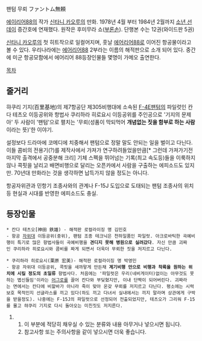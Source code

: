 팬텀 무뢰
ファントム無頼

[[에이리어88]]의 작가 [[신타니 카오루]]의 만화. 1978년 4월 부터 1984년 2월까지 [[소년 선데이]] 증간호에 연재했다. 원작은 후미무라 쇼([[부론손]]). 단행본 수는 12권(와이드판 5권)

[[신타니 카오루]]의 첫 히트작으로 일컬어지며, 훗날 [[에어리어88]]로 이어진 항공물이라고 볼 수 있다. 우리나라에는 [[에어리어88]] 2부라는 이름의 해적판으로 소개 되어 있다. 중간에 미군 항공모함에서 에어리어 88등장인물들 몇명이 가메오 출연한다.

[[목차]]

== 줄거리 ==
햐쿠리 기지(百里基地)의 제7항공단 제305비행대에 소속된 [[F-4]]E팬텀의 파일럿인 칸다 테츠오 이등공위와 항법사 쿠리하라 히로요시 이등공위를 주인공으로 '기지의 문제아' 두 사람이 '팬텀'으로 펼치는 '무뢰(성품이 막되먹어 '''개념없는 짓을 함부로 하는 사람'''이라는 뜻)'한 이야기.

설정보다 드라마에 코메디에 치중해서 팬텀으로 정말 말도 안되는 일을 벌이고 다닌다. 이들 콤비의 전용기(?)를 제작사에서 가져가 연구하려들었을만큼[* 그런데 가져가기전 마지막 출격에서 공중분해 크리] 기체 스펙을 뛰어넘는 기록(최고 속도등)들을 이룩하지 않나 콕핏을 날리고 배면비행으로 달리는 오픈카에서 사람을 구출하는 에피소드도 있지만. 70년대 만화라는 것을 생각하면 납득가지 않을 정도는 아니다.

항공자위관과 민항기 조종사와의 관계나 F-15J 도입으로 도태되는 팬텀 조종사의 위치등 현실과 시대를 반영한 에피소드도 충실.

== 등장인물 ==

 * 칸다 테츠오[神田 鉄雄) - 해적판 로컬라이징 명 김민호
 - 항공 [[자위대]] 이등공위(중위), 팬텀 조종 테크닉은 천하일품인 파일럿. 아크로바틱한 곡예비행이 특기로 많은 항법사들이 곡예비행을 '''견디지 못해 병원으로 실려갔다'''. 자신 만큼 괴짜인 쿠리하라 히로요시와 콤비를 짜게 되면서 더욱더 무뢰한 짓을 저지르고 다닌다.

 * 쿠리하라 히로요시(栗原 宏美)- 해적판 로컬라이징 명 박영민
 - 항공 자위대 이등공위, 콕핏을 새까맣게 만든채 '''계기비행 만으로 비행과 착륙을 원하는 위치에 시킬 정도의 초일류''' 항법사다. 처음에는 '파일럿은 우리(네비게이터)없이는 아무것도 못하는 볍신들임'이라는 [[어그로]]를 끌어 칸다와 부딪혔지만, 이내 단짝이 되어버린다. 괴짜라는 면에서는 칸다에 비할바가 아니라 죽이 맞아 온갖 무뢰를 저지르고 다닌다. 평소에는 시력보호 목적인지 선글라스를 끼고 있다(하도 끼고 다녀서 실내에서는 끼지 말라며 상관에게 구박을 받을정도). 나중에는 F-15J의 파일럿으로 선정되어 전출되었지만, 테츠오가 그리워 F-15를 몰고 햐쿠리 기지로 다시 돌아오는 미친짓도 저지른다.


## 이 부분에 적당히 채우실 수 있는 분류와 내용 아무거나 넣으시면 됩니다.
## 참고사항 또는 주의사항을 같이 넣으시면 더욱 좋습니다.
